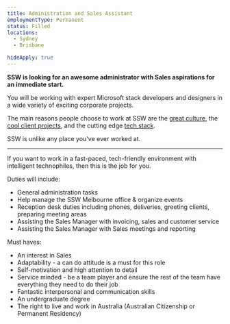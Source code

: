 ---
title: Administration and Sales Assistant
employmentType: Permanent
status: Filled
locations: 
  - Sydney
  - Brisbane

hideApply: true
---
        
**SSW is looking for an awesome administrator with Sales aspirations for an immediate start.**


You will be working with expert Microsoft stack developers and designers in a wide variety of exciting corporate projects.  

 The main reasons people choose to work at SSW are the [great culture](https://www.ssw.com.au/ssw/Company/Culture), the [cool client projects](https://www.ssw.com.au/ssw/Company/Clients), and the cutting edge [tech stack](https://www.ssw.com.au/ssw/Consulting/Default.aspx).  

 SSW is unlike any place you've ever worked at.




---


If you want to work in a fast-paced, tech-friendly environment with intelligent technophiles, then this is the job for you.


Duties will include:


* General administration tasks
* Help manage the SSW Melbourne office & organize events
* Reception desk duties including phones, deliveries, greeting clients, preparing meeting areas
* Assisting the Sales Manager with invoicing, sales and customer service
* Assisting the Sales Manager with Sales meetings and reporting


Must haves:


* An interest in Sales
* Adaptability - a can do attitude is a must for this role
* Self-motivation and high attention to detail
* Service minded - be a team player and ensure the rest of the team have everything they need to do their job
* Fantastic interpersonal and communication skills
* An undergraduate degree
* The right to live and work in Australia (Australian Citizenship or Permanent Residency)



